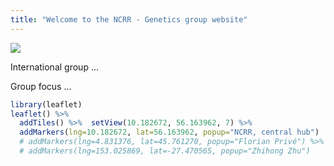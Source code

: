 ```yaml
---
title: "Welcome to the NCRR - Genetics group website"
---
```


![](C:/Users/au576454/Documents/YOURGITHUB.github.io\picsandembeds/grp.png)

International group ... 

Group focus ...


```r
library(leaflet)
leaflet() %>%
  addTiles() %>%  setView(10.182672, 56.163962, 7) %>% 
  addMarkers(lng=10.182672, lat=56.163962, popup="NCRR, central hub")
  # addMarkers(lng=4.831376, lat=45.761270, popup="Florian Privé") %>%
  # addMarkers(lng=153.025869, lat=-27.470565, popup="Zhihong Zhu")
```